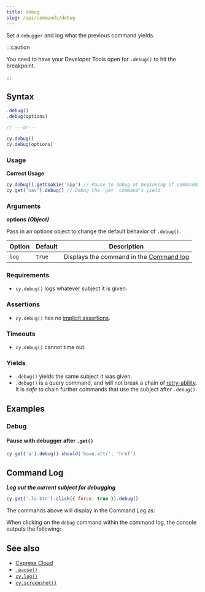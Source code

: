 ```yaml
---
title: debug
slug: /api/commands/debug
---
```


Set a `debugger` and log what the previous command yields.

:::caution

You need to have your Developer Tools open for `.debug()` to hit the breakpoint.

:::

## Syntax

```javascript
.debug()
.debug(options)

// ---or---

cy.debug()
cy.debug(options)
```

### Usage

**<Icon name="check-circle" color="green" /> Correct Usage**

```javascript
cy.debug().getCookie('app') // Pause to debug at beginning of commands
cy.get('nav').debug() // Debug the `get` command's yield
```

### Arguments

**<Icon name="angle-right" /> options** **_(Object)_**

Pass in an options object to change the default behavior of `.debug()`.

| Option | Default | Description                                                                              |
| ------ | ------- | ---------------------------------------------------------------------------------------- |
| `log`  | `true`  | Displays the command in the [Command log](/guides/core-concepts/cypress-app#Command-Log) |

### Requirements [<Icon name="question-circle"/>](/guides/core-concepts/introduction-to-cypress#Chains-of-Commands)

- `cy.debug()` logs whatever subject it is given.

### Assertions [<Icon name="question-circle"/>](/guides/core-concepts/introduction-to-cypress#Assertions)

- `cy.debug()` has no
  [implicit assertions](/guides/core-concepts/introduction-to-cypress#Implicit-Assertions).

### Timeouts [<Icon name="question-circle"/>](/guides/core-concepts/introduction-to-cypress#Timeouts)

- `cy.debug()` cannot time out.

### Yields [<Icon name="question-circle"/>](/guides/core-concepts/introduction-to-cypress#Subject-Management)

- `.debug()` yields the same subject it was given.
- `.debug()` is a query command, and will not break a chain of
  [retry-ability](/guides/core-concepts/retry-ability#Commands-Queries-and-Assertions).
  It is _safe_ to chain further commands that use the subject after `.debug()`.

## Examples

### Debug

#### Pause with debugger after `.get()`

```javascript
cy.get('a').debug().should('have.attr', 'href')
```

## Command Log

**_Log out the current subject for debugging_**

```javascript
cy.get('.ls-btn').click({ force: true }).debug()
```

The commands above will display in the Command Log as:

<DocsImage
  src="/img/api/debug/how-debug-displays-in-command-log.png"
  alt="Command Log debug"
/>

When clicking on the `debug` command within the command log, the console outputs
the following:

<DocsImage
  src="/img/api/debug/console-gives-all-debug-info-for-command.png"
  alt="console.log debug"
/>

## See also

- [Cypress Cloud](https://on.cypress.io/cloud)
- [`.pause()`](/api/commands/pause)
- [`cy.log()`](/api/commands/log)
- [`cy.screenshot()`](/api/commands/screenshot)
